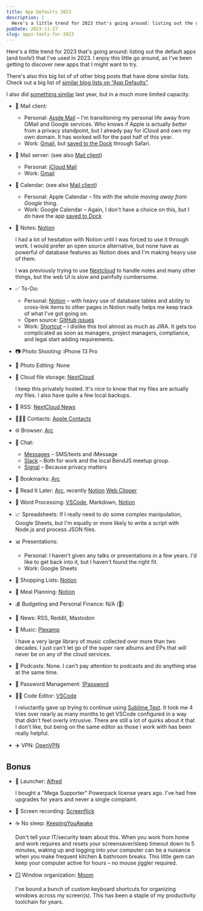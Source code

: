 ```yaml
---
title: App Defaults 2023
description: |
  Here's a little trend for 2023 that's going around: listing out the default apps (and tools!) that I've used in 2023. I enjoy this little go around, as I've been getting to discover new apps that I might want to try.
pubDate: 2023-11-27
slug: apps-tools-for-2023
---
```



Here's a little trend for 2023 that's going around: listing out the default apps (and tools!) that I've used in 2023. I enjoy this little go around, as I've been getting to discover new apps that I might want to try.

<Aside title="See also…">

There's also this big list of of other blog posts that have done similar lists. Check out a big list of [similar blog lists on “App Defaults”](https://defaults.rknight.me/).

</Aside>

I also did [something similar](/blog/2022/10/18/current-tool-chest/) last year, but in a much more limited capacity.

- <span id="mail">📨 Mail client:</span>

  - Personal: [Apple Mail](https://apps.apple.com/us/app/mail/id1108187098) – I'm transitioning my personal life away from GMail and Google services. Who knows if Apple is actually _better_ from a privacy standpoint, but I already pay for iCloud and own my own domain. It has worked will for the past half of this year.
  - Work: [Gmail](https://www.google.com/gmail/about/), but [saved to the Dock](https://support.apple.com/en-us/104996) through Safari.

- 📮 Mail server: (see also [Mail client](#mail))

  - Personal: [iCloud Mail](https://support.apple.com/guide/icloud/mail-on-icloudcom-overview-mm6b1a17e3/icloud)
  - Work: [Gmail](https://www.google.com/gmail/about/)

- 📆 Calendar: (see also [Mail client](#mail))

  - Personal: Apple Calendar – fits with the whole _moving away from Google_ thing.
  - Work: Google Calendar – Again, I don't have a choice on this, but I _do_ have the app [saved to Dock](https://support.apple.com/en-us/104996)

- <span id="notes">📝 Notes:</span> [Notion](https://notion.so)

  I had a lot of hesitation with Notion until I was forced to use it through work. I would prefer an open source alternative, but none have as powerful of database features as Notion does and I'm making heavy use of them.

  I was previously trying to use [Nextcloud](#cloud-files) to handle notes and many other things, but the web UI is slow and painfully cumbersome.

- ✅ To-Do:

  - Personal: [Notion](#notion) – with heavy use of database tables and ability to cross-link items to other pages in Notion really helps me keep track of what I've got going on.
  - Open source: [GitHub issues](https://github.com/paularmstrong)
  - Work: [Shortcut](https://www.shortcut.com/) – I dislike this tool almost as much as JIRA. It gets too complicated as soon as managers, project managers, compliance, and legal start adding requirements.

- 📷 Photo Shooting: iPhone 13 Pro
- 🎨 Photo Editing: None
- <span id="cloud-files">📁 Cloud file storage:</span> [NextCloud](https://nextcloud.com/)

  I keep this privately hosted. It's nice to know that my files are actually _my_ files. I also have quite a few local backups.

- 📖 RSS: [NextCloud News](https://github.com/nextcloud/news)
- 🙍🏻‍♂️ Contacts: [Apple Contacts](https://apps.apple.com/us/app/contacts/id1069512615)
- <span id="browser">🌐 Browser:</span> [Arc](https://arc.net/gift/628133c8)
- 💬 Chat:

  - [Messages](https://apps.apple.com/us/app/messages/id1146560473) – SMS/texts and iMessage
  - [Slack](https://slack.com) – Both for work and the local BendJS meetup group.
  - [Signal](https://www.signal.org/) – Because privacy matters

- 🔖 Bookmarks: [Arc](#browser)
- 📑 Read It Later: [Arc](#browser), recently [Notion](#notes) [Web Clipper](https://www.notion.so/help/web-clipper)
- 📜 Word Processing: [VSCode](https://code.visualstudio.com/), Markdown, [Notion](#notes)
- 📈 Spreadsheets: If I really need to do some complex manipulation, Google Sheets, but I'm equally or more likely to write a script with Node.js and process JSON files.
- 📊 Presentations:

  - Personal: I haven't given any talks or presentations in a few years. I'd like to get back into it, but I haven't found the right fit.
  - Work: Google Sheets

- 🛒 Shopping Lists: [Notion](#notes)
- 🍴 Meal Planning: [Notion](#notes)
- 💰 Budgeting and Personal Finance: N/A (😬)
- 📰 News: RSS, Reddit, Mastodon
- 🎵 Music: [Plexamp](https://www.plex.tv/plexamp/)

  I have a very large library of music collected over more than two decades. I just can't let go of the super rare albums and EPs that will never be on any of the cloud services.

- 🎤 Podcasts: None. I can't pay attention to podcasts and do anything else at the same time.
- 🔐 Password Management: [1Password](https://1password.com/)
- 🧑‍💻 Code Editor: [VSCode](https://code.visualstudio.com/)

  I reluctantly gave up trying to continue using [Sublime Text](https://www.sublimetext.com/). It took me 4 tries over nearly as many months to get VSCode configured in a way that didn't feel overly intrusive. There are still a lot of quirks about it that I don't like, but being on the same editor as those I work with has been really helpful.

- ✈️ VPN: [OpenVPN](https://openvpn.net/)

## Bonus

- 🚀 Launcher: [Alfred](https://www.alfredapp.com/)

  I bought a "Mega Supporter" Powerpack license years ago. I've had free upgrades for years and never a single complaint.

- 🎥 Screen recording: [Screenflick](https://www.araelium.com/screenflick-mac-screen-recorder)

- ☕️ No sleep: [KeepingYouAwake](https://keepingyouawake.app/)

  Don't tell your IT/security team about this. When you work from home and work requires and resets your screensaver/sleep timeout down to 5 minutes, waking up and logging into your computer can be a nuisance when you make frequent kitchen & bathroom breaks. This little gem can keep your computer active for hours – no mouse jiggler required.

- 🪟 Window organization: [Moom](https://manytricks.com/moom/)

  I've bound a bunch of custom keyboard shortcuts for organizing windows across my screen(s). This has been a staple of my productivity toolchain for years.
